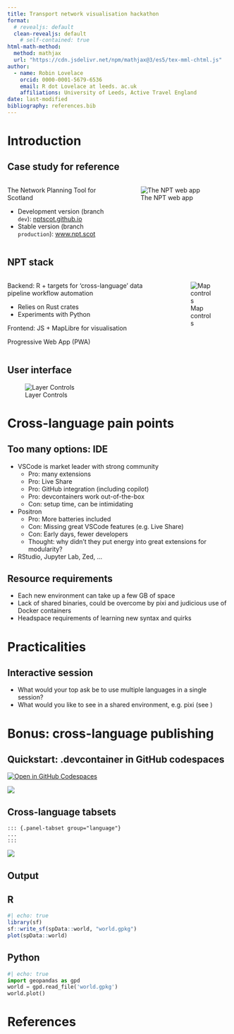 ```yaml
---
title: Transport network visualisation hackathon
format: 
  # revealjs: default
  clean-revealjs: default
    # self-contained: true
html-math-method:
  method: mathjax
  url: "https://cdn.jsdelivr.net/npm/mathjax@3/es5/tex-mml-chtml.js"
author:
  - name: Robin Lovelace
    orcid: 0000-0001-5679-6536
    email: R dot Lovelace at leeds. ac.uk
    affiliations: University of Leeds, Active Travel England
date: last-modified
bibliography: references.bib
---
```


# Introduction

## Case study for reference

::::: columns
::: {.column width="50%"}
The Network Planning Tool for Scotland

-   Development version (branch `dev`): [nptscot.github.io](https://nptscot.github.io/)
-   Stable version (branch `production`): [www.npt.scot](https://www.npt.scot/)
:::

::: {.column width="50%"}
![The NPT web app](/images/basemaps.png)
:::
:::::

## NPT stack

::::: columns
::: column
Backend: R + targets for 'cross-language' data pipeline workflow automation

-   Relies on Rust crates
-   Experiments with Python

Frontend: JS + MapLibre for visualisation

Progressive Web App (PWA)
:::

::: column
![Map controls](/images/map_controls.png)
:::
:::::

## User interface

![Layer Controls](/images/layer_controls.png)

# Cross-language pain points

## Too many options: IDE

-   VSCode is market leader with strong community
    -   Pro: many extensions
    -   Pro: Live Share
    -   Pro: GitHub integration (including copilot)
    -   Pro: devcontainers work out-of-the-box
    -   Con: setup time, can be intimidating
-   Positron
    -   Pro: More batteries included
    -   Con: Missing great VSCode features (e.g. Live Share)
    -   Con: Early days, fewer developers
    -   Thought: why didn't they put energy into great extensions for modularity?
-   RStudio, Jupyter Lab, Zed, ...

## Resource requirements

-   Each new environment can take up a few GB of space
-   Lack of shared binaries, could be overcome by pixi and judicious use of Docker containers
-   Headspace requirements of learning new syntax and quirks

# Practicalities

## Interactive session

-   What would your top ask be to use multiple languages in a single session?
-   What would you like to see in a shared environment, e.g. pixi (see )

# Bonus: cross-language publishing

## Quickstart: .devcontainer in GitHub codespaces

[![Open in GitHub Codespaces](https://github.com/codespaces/badge.svg)](https://codespaces.new/Robinlovelace/cross_language_projects)

![](images/paste-13.png)

## Cross-language tabsets

```         
::: {.panel-tabset group="language"}
...
:::
```

![](images/paste-14.png)

## Output

::: {.panel-tabset group="language"}

## R

```r
#| echo: true
library(sf)
sf::write_sf(spData::world, "world.gpkg")
plot(spData::world)
```

## Python

```python
#| echo: true
import geopandas as gpd
world = gpd.read_file('world.gpkg')
world.plot()
```

:::


# References
